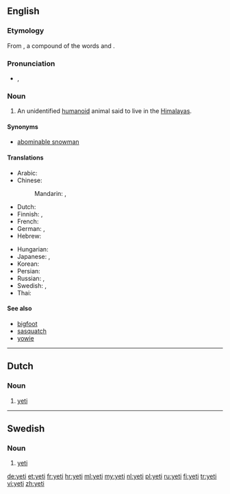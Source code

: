 {{also|Yeti|yéti}}
==English==
{{wikipedia}}

===Etymology===
From {{etyl|bo}} {{term|sc=Tibt|གཡའ་དྲེད་|lang=bo|tr=Wylie Romanization: g.ya'dred, Pronounced: yeh-ti||rock bear}}, a compound of the words {{term|sc=Tibt|གཡའ་|tr=Wylie: g.ya', Pronounced: yeh||rocky or rocky place|lang=bo}} and {{term|sc=Tibt|དྲེད་|tr=Wylie: dred, Pronounced: Pti, te, teh||bear|lang=bo}}.

===Pronunciation===
* {{IPA|/ˈjɛ.ti/}}, {{SAMPA|/"jE.ti/}}
*: {{rhymes|ɛti}}

===Noun===
{{en-noun|yeti|pl2=yetis}}

# {{cryptozoology}} An unidentified [[humanoid]] animal said to live in the [[Himalayas]].

====Synonyms====
* [[abominable snowman]]

====Translations====
{{trans-top|unidentified animal}}
* Arabic: {{t|ar|يتي|m|tr=yatiy}}
* Chinese:
*: Mandarin: {{t|cmn|雪人|tr=xuěrén|sc=Hani}}, {{t|zh|野人|tr=yěrén|sc=Hani}}
* Dutch: {{t+|nl|yeti|m}}
* Finnish: {{t-|fi|lumimies}}, {{t-|fi|jeti}}
* French: {{t+|fr|yéti|m}}
* German: {{t+|de|Yeti|m}},  {{t|de|Schneemensch|m}}
* Hebrew: {{t|he|יטי}}
{{trans-mid}}
* Hungarian: {{t+|hu|jeti}}
* Japanese: {{t-|ja|イエティー|tr=ietī}},  {{t-|ja|野人|tr=やじん, yajin}}
* Korean: {{t|ko|예티|tr=yeti|sc=Hang}}
* Persian: {{t|fa|یتی|xs=Persian}}
* Russian: {{t|ru|йети|m|tr=jéti}} {{qualifier|indeclinable}},  {{t|ru|снежный человек|m|tr=snéžnyj čelovek}}
* Swedish: {{t-|sv|yeti|c}}, {{t-|sv|jeti|c}}
* Thai: {{t|th|เยติ}}
{{trans-bottom}}

====See also====
* [[bigfoot]]
* [[sasquatch]]
* [[yowie]]

----

==Dutch==

===Noun===
{{nl-noun|g=m|yeti's|dim=*}}

# {{cryptozoology|lang=nl}} [[#English|yeti]]

----

==Swedish==

===Noun===
{{infl|sv|noun|gender=c}}

# {{cryptozoology|lang=sv}} [[#English|yeti]]

[[de:yeti]]
[[et:yeti]]
[[fr:yeti]]
[[hr:yeti]]
[[ml:yeti]]
[[my:yeti]]
[[nl:yeti]]
[[pl:yeti]]
[[ru:yeti]]
[[fi:yeti]]
[[tr:yeti]]
[[vi:yeti]]
[[zh:yeti]]